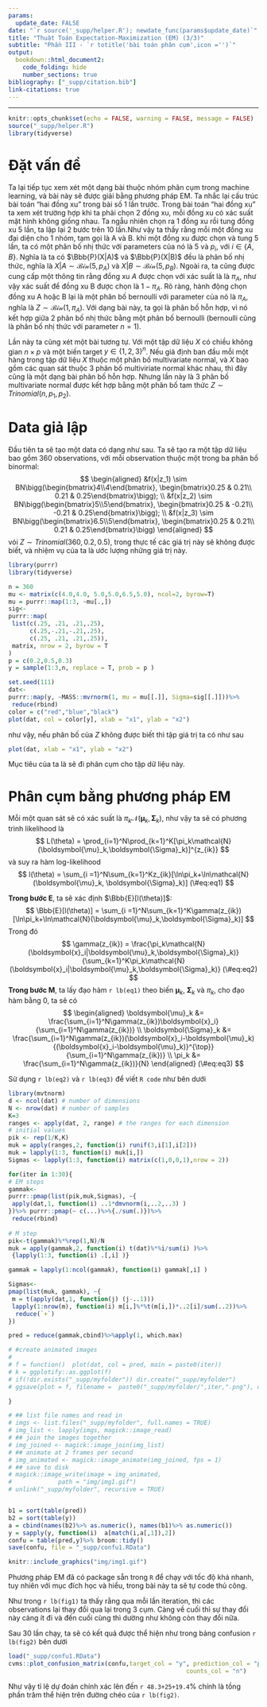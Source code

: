 ```yaml
---
params:
  update_date: FALSE
date: "`r source('_supp/helper.R'); newdate_func(params$update_date)`"
title: "Thuật Toán Expectation-Maximization (EM) (3/3)"
subtitle: "Phần III - `r totitle('bài toán phân cụm',icon ='')`"
output: 
  bookdown::html_document2:
    code_folding: hide
    number_sections: true
bibliography: ["_supp/citation.bib"]
link-citations: true
---
```


\newcommand{\bf}[1]{\boldsymbol{#1}}
\newcommand{\hat}[1]{\widehat{#1}}
\newcommand{\mm}[1]{\mathbb{#1}}
\newcommand{\bar}[1]{\overline{#1}}
\newcommand{\tp}[1]{{#1}^{\top}}
\newcommand{\scr}[1]{\mathscr{#1}}


\def\E{\Bbb{E}}
\def\V{\Bbb{V}}
\def\P{\Bbb{P}}
\def\I{{\large\unicode{x1D7D9}}}
\def\indep{\perp\!\!\!\!\perp}
\newcommand{\overeq}[2]{\stackrel{#1}{#2}}
\def\epsilon{\varepsilon} 
\def\proved{\blacksquare\quad} 
---


```r
knitr::opts_chunk$set(echo = FALSE, warning = FALSE, message = FALSE)
source("_supp/helper.R")
library(tidyverse)
```


# Đặt vấn đề

Ta lại tiếp tục xem xét một dạng bài thuộc nhóm phân cụm trong machine learning, và bài này sẽ được giải bằng phương pháp EM. Ta nhắc lại cấu trúc bài toán "hai đồng xu" trong bài số 1 lần trước. Trong bài toán "hai đồng xu" ta xem xét trường hợp khi ta phải chọn 2 đồng xu, mỗi đồng xu có xác suất mặt hình không giống nhau. Ta ngẫu nhiên chọn ra 1 đồng xu rồi tung đồng xu 5 lần, ta lập lại 2 bước trên 10 lần.Như vậy ta thấy rằng mỗi một đổng xu đại diện cho 1 nhóm, tạm gọi là A và B. khi một đồng xu được chọn và tung 5 lần, ta có một phân bố nhị thức với parameters của nó là $5$ và $p_i$, với $i \in \{A,B\}$. Nghĩa là ta có $\P(X|A)$ và $\P(X|B)$ đều là phân bố nhị thức, nghĩa là $X|A \sim \mathcal{Bin}(5,p_A)$ và $X|B \sim \mathcal{Bin}(5,p_B)$. Ngoài ra, ta cũng được cung cấp  một thông tin rằng đồng xu $A$ được chọn với xác suất là là $\pi_A$, như vậy xác suất để đồng xu B được chọn là $1-\pi_A$. Rõ ràng, hành động chọn đồng xu A hoặc B lại là một phân bố bernoulli với parameter của nó là $\pi_A$, nghĩa là $Z \sim \mathcal{Bin}(1,\pi_A)$. Với dạng bài này, ta gọi là phân bố hỗn hợp, vì nó kết hợp giữa 2 phân bố nhị thức bằng một phân bố bernoulli (bernoulli cũng là phân bố nhị thức với parameter $n =1$).

Lần này ta cũng xét một bài tương tự. Với một tập dữ liệu $X$ có chiều không gian $n\times p$ và một biến target $y \in \{1,2,3\}^{n}$. Nếu giả định ban đầu mỗi một hàng trong tập dữ liệu $X$ thuộc một phân bố multivariate normal, và $X$ bao gồm các quan sát thuộc 3 phân bố multiviriate normal khác nhau, thì đây cũng là một dạng bài phân bố hỗn hợp. Nhưng lần này là 3 phân bố multivariate normal được kết hợp bằng một phân bố tam thức $Z \sim Trinomial(n,p_1,p_2)$. 

# Data giả lập

Đầu tiên ta sẽ tạo một data có dạng như sau. Ta sẽ tạo ra một tập dữ liệu bao gồm 360 observations, với mỗi observation thuộc một trong ba phân bố binormal:
$$
\begin{aligned}
&f(x|z_1) \sim BN\bigg(\begin{bmatrix}4\\4\end{bmatrix}, \begin{bmatrix}0.25 & 0.21\\ 0.21 & 0.25\end{bmatrix}\bigg); \\
&f(x|z_2) \sim BN\bigg(\begin{bmatrix}5\\5\end{bmatrix}, \begin{bmatrix}0.25 & -0.21\\ -0.21 & 0.25\end{bmatrix}\bigg); \\
&f(x|z_3) \sim BN\bigg(\begin{bmatrix}6.5\\5\end{bmatrix}, \begin{bmatrix}0.25 & 0.21\\ 0.21 & 0.25\end{bmatrix}\bigg)
\end{aligned}
$$
vói $Z \sim Trinomial(360,0.2,0.5)$, trong thực tế các giá trị này sẽ không được biết, và nhiệm vụ của ta là ước lượng những giá trị này. 

```r
library(purrr)
library(tidyverse)

n = 360
mu <- matrix(c(4.0,4.0, 5.0,5.0,6.5,5.0), ncol=2, byrow=T)
mu = purrr::map(1:3, ~mu[.,])
sig<-
purrr::map(
 list(c(.25, .21, .21,.25), 
      c(.25,-.21,-.21,.25),
      c(.25, .21, .21,.25)),
 matrix, nrow = 2, byrow = T
)
p = c(0.2,0.5,0.3)
y = sample(1:3,n, replace = T, prob = p )

set.seed(111)
dat<-
purrr::map(y, ~MASS::mvrnorm(1, mu = mu[[.]], Sigma=sig[[.]]))%>%
 reduce(rbind)
color = c("red","blue","black")
plot(dat, col = color[y], xlab = "x1", ylab = "x2")
```

như vậy, nếu phân bố của $Z$ không được biết thì tập giá trị ta có như sau 

```r
plot(dat, xlab = "x1", ylab = "x2")
```

Mục tiêu của ta là sẽ đi phân cụm cho tập dữ liệu này. 

# Phân cụm bằng phương pháp EM

Mỗi một quan sát sẽ có xác suất là $\pi_k\mathcal{N}(\bf{\mu}_k,\bf{\Sigma}_k)$, như vậy ta sẽ có phương trình likelihood là 
$$
L(\theta) = \prod_{i=1}^N\prod_{k=1}^K[\pi_k\mathcal{N}(\bf{\mu}_k,\bf{\Sigma}_k)]^{z_{ik}}
$$
và suy ra hàm log-likelihood
$$
l(\theta) = \sum_{i =1}^N\sum_{k=1}^Kz_{ik}[\ln\pi_k+\ln\mathcal{N}(\bf{\mu}_k, \bf{\Sigma}_k)]
(\#eq:eq1)
$$

**Trong bước E**, ta sẽ xác định $\E[l(\theta)]$:
$$
\E[l(\theta)] = \sum_{i =1}^N\sum_{k=1}^K\gamma(z_{ik})[\ln\pi_k+\ln\mathcal{N}(\bf{\mu}_k,\bf{\Sigma}_k)]
$$
Trong đó 
$$
\gamma(z_{ik}) = \frac{\pi_k\mathcal{N}(\bf{x}_i|\bf{\mu}_k,\bf{\Sigma}_k)}{\sum_{k=1}^K\pi_k\mathcal{N}(\bf{x}_i|\bf{\mu}_k,\bf{\Sigma}_k)}
(\#eq:eq2)
$$
**Trong bước M**, ta lấy đạo hàm `r lb(eq1)` theo biến $\bf{\mu}_k$, $\bf{\Sigma}_k$ và $\pi_k$, cho đạo hàm bằng 0, ta sẽ có 
$$
\begin{aligned}
\bf{\mu}_k &= \frac{\sum_{i=1}^N\gamma(z_{ik})\bf{x}_i}{\sum_{i=1}^N\gamma(z_{ik})} \\
\bf{\Sigma}_k &= \frac{\sum_{i=1}^N\gamma(z_{ik})(\bf{x}_i-\bf{\mu}_k)\tp{(\bf{x}_i-\bf{\mu}_k)}}{\sum_{i=1}^N\gamma(z_{ik})} \\
\pi_k &= \frac{\sum_{i=1}^N\gamma(z_{ik})}{N}
\end{aligned} 
(\#eq:eq3)
$$

Sử dụng `r lb(eq2)` và `r lb(eq3)` để viết `R code` như bên dưới


```r
library(mvtnorm)
d <- ncol(dat) # number of dimensions
N <- nrow(dat) # number of samples
K=3
ranges <- apply(dat, 2, range) # the ranges for each dimension
# initial values
pik <- rep(1/K,K)
muk = apply(ranges,2, function(i) runif(3,i[1],i[2]))
muk = lapply(1:3, function(i) muk[i,])
Sigmas <- lapply(1:3, function(i) matrix(c(1,0,0,1),nrow = 2))

for(iter in 1:30){
# EM steps
gammak<-
purrr::pmap(list(pik,muk,Sigmas), ~{
 apply(dat,1, function(i) ..1*dmvnorm(i,..2,..3) )
})%>% purrr::pmap(~ c(...)%>%{./sum(.)})%>%
 reduce(rbind)
 
# M step
pik<-t(gammak)%*%rep(1,N)/N
muk = apply(gammak,2, function(i) t(dat)%*%i/sum(i) )%>%
 {lapply(1:3, function(i) .[,i] )}

gammak = lapply(1:ncol(gammak), function(i) gammak[,i] )

Sigmas<-
pmap(list(muk, gammak), ~{
 m = t(apply(dat,1, function(j) (j-..1)))
 lapply(1:nrow(m), function(i) m[i,]%*%t(m[i,])*..2[i]/sum(..2))%>%
  reduce(`+`)
})

pred = reduce(gammak,cbind)%>%apply(1, which.max)

# #create animated images
# 
# f = function()  plot(dat, col = pred, main = paste0(iter))
# k = ggplotify::as.ggplot(f)
# if(!dir.exists("_supp/myfolder")) dir.create("_supp/myfolder")
# ggsave(plot = f, filename =  paste0("_supp/myfolder/",iter,".png"), device = "png")

}

# ## list file names and read in
# imgs <- list.files("_supp/myfolder", full.names = TRUE)
# img_list <- lapply(imgs, magick::image_read)
# ## join the images together
# img_joined <- magick::image_join(img_list)
# ## animate at 2 frames per second
# img_animated <- magick::image_animate(img_joined, fps = 1)
# ## save to disk
# magick::image_write(image = img_animated,
#             path = "img/img1.gif")
# unlink("_supp/myfolder", recursive = TRUE)


b1 = sort(table(pred))
b2 = sort(table(y))
a = cbind(names(b2)%>% as.numeric(), names(b1)%>% as.numeric())
y = sapply(y, function(i)  a[match(i,a[,1]),2])
confu = table(pred,y)%>% broom::tidy()
save(confu, file = "_supp/confu1.RData")
```

```r
knitr::include_graphics("img/img1.gif")
```

Phương pháp EM đã có package sẵn trong `R` để chạy với tốc độ khá nhanh, tuy nhiên với mục đích học và hiểu, trong bài này ta sẽ tự code thủ công. 

Như trong `r lb(fig1)` ta thấy rằng qua mỗi lần iteration, thì các observations lại thay đổi qua lại trong 3 cụm. Càng về cuối thì sự thay đổi này càng ít đi và đến cuối cùng thì dường như không còn thay đổi nữa. 

Sau 30 lần chạy, ta sẽ có kết quả được thể hiện như trong bảng confusion `r lb(fig2)` bên dưới

```r
load("_supp/confu1.RData")
cvms::plot_confusion_matrix(confu,target_col = "y", prediction_col = "pred",
                                                  counts_col = "n")
```
Như vậy tỉ lệ dự đoán chính xác lên đến `r 48.3+25+19.4`% chính là tồng phần trăm thể hiện trên đường chéo của `r lb(fig2)`. 











<!-- ----------------------------------------------------------------------------- -->

<!-- # _References_ {-} -->
